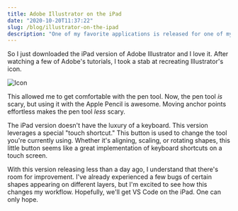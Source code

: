 ```yaml
---
title: Adobe Illustrator on the iPad
date: "2020-10-20T11:37:22"
slug: /blog/illustrator-on-the-ipad
description: "One of my favorite applications is released for one of my favorite pieces of hardware."
---
```


So I just downloaded the iPad version of Adobe Illustrator and I love it. After watching a few of Adobe's tutorials, I took a stab at recreating Illustrator's icon. 

![Icon](./Illustrator.svg)

This allowed me to get comfortable with the pen tool. Now, the pen tool *is* scary, but using it with the Apple Pencil is awesome. Moving anchor points effortless makes the pen tool *less* scary. 

The iPad version doesn't have the luxury of a keyboard. This version leverages a special "touch shortcut." This button is used to change the tool you're currently using. Whether it's aligning, scaling, or rotating shapes, this little button seems like a great implementation of keyboard shortcuts on a touch screen.

With this version releasing less than a day ago, I understand that there's room for improvement. I've already experienced a few bugs of certain shapes appearing on different layers, but I'm excited to see how this changes my workflow. Hopefully, we'll get VS Code on the iPad. One can only hope. 
